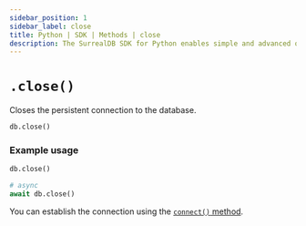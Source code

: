 ---
sidebar_position: 1
sidebar_label: close
title: Python | SDK | Methods | close
description: The SurrealDB SDK for Python enables simple and advanced querying of a remote or embedded database.
---

# `.close()`

Closes the persistent connection to the database.

```python title="Method Syntax"
db.close()
```

### Example usage
```python
db.close()

# async
await db.close()
```

You can establish the connection using the [`connect()` method](/docs/sdk/python/methods/connect).